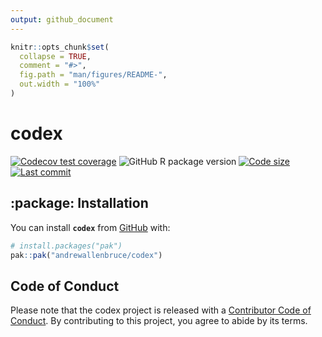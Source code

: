 ```yaml
---
output: github_document
---
```


<!-- README.md is generated from README.Rmd. Please edit that file -->

```r
knitr::opts_chunk$set(
  collapse = TRUE,
  comment = "#>",
  fig.path = "man/figures/README-",
  out.width = "100%"
)
```

# codex

<!-- badges: start -->
[![Codecov test coverage](https://codecov.io/gh/andrewallenbruce/codex/graph/badge.svg)](https://app.codecov.io/gh/andrewallenbruce/codex)
![GitHub R package version](https://img.shields.io/github/r-package/v/andrewallenbruce/codex?style=flat-square&logo=R&label=Package&color=%23192a38)
[![Code size](https://img.shields.io/github/languages/code-size/andrewallenbruce/codex.svg)](https://github.com/andrewallenbruce/codex)
[![Last commit](https://img.shields.io/github/last-commit/andrewallenbruce/codex.svg)](https://github.com/andrewallenbruce/codex/commits/master)
<!-- badges: end -->

## :package: Installation

You can install **`codex`** from [GitHub](https://github.com/) with:

``` r
# install.packages("pak")
pak::pak("andrewallenbruce/codex")
```

## Code of Conduct

Please note that the codex project is released with a [Contributor Code of Conduct](https://contributor-covenant.org/version/2/1/CODE_OF_CONDUCT.html). By contributing to this project, you agree to abide by its terms.
